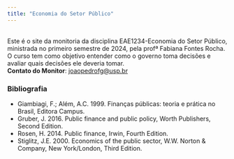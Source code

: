 ```yaml
---
title: "Economia do Setor Público"
---
```

\
Este é o site da monitoria da disciplina EAE1234-Economia do Setor Público, ministrada no primeiro semestre de 2024, pela profª Fabiana Fontes Rocha.\
O curso tem como objetivo entender como o governo toma decisões e avaliar quais decisões ele deveria tomar.\
**Contato do Monitor**: [joaopedrofg@usp.br](mailto:joaopedrofg@usp.br)\

### Bibliografia

* Giambiagi, F.; Além, A.C. 1999. Finanças públicas: teoria e prática no Brasil, Editora Campus.
* Gruber, J. 2016. Public finance and public policy, Worth Publishers, Second Edition.
* Rosen, H. 2014. Public finance, Irwin, Fourth Edition.
* Stiglitz, J.E. 2000. Economics of the public sector, W.W. Norton & Company, New York/London, Third Edition.

